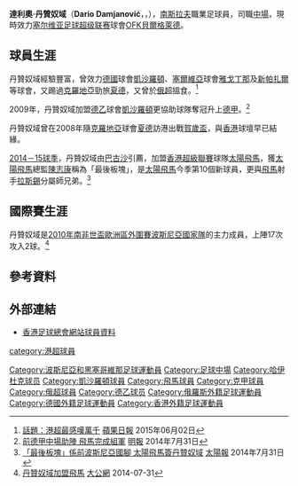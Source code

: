 {{noteTA
|T=zh-cn:达里奥·达米亚诺维奇; zh-hk:達利奧·丹贊奴域; zh-hans:达里奥·达米亚诺维奇; zh-hant:德里奧·達米亞諾維奇;
|1=zh-cn:达里奥; zh-hk:達利奧; zh-hans:达里奥; zh-hant:德里奧;
|2=zh-cn:达米亚诺维奇; zh-hk:丹贊奴域; zh-hans:达米亚诺维奇; zh-hant:達米亞諾維奇;
}}

{{Football player infobox
| playername =達利奧·丹贊奴域<br>Dario Damjanović
| image = Dario Damjanović.JPG
| image_size =
| fullname = Dario Damjanović
| height = {{height|m=1.89}}
| weight = 
| nickname =  
| dateofbirth = {{birth date and age|1981|07|23|df=y}}
| cityofbirth =  [[格拉達查茨|格拉達查茨]]
| countryofbirth = {{YUG}}，
| currentclub = [[OFK貝爾格萊德|OFK貝爾格萊德]]
| clubnumber = 20
| position = [[防守中場|防守中場]]
| youthyears1= 1994–1999
| youthclubs1= {{tsl|en|FK Borac Šamac||沙馬茨}}
| years1 = 1999–2000
| clubs1 = {{tsl|en|FK Radnički Obrenovac||奧布雷諾瓦茨}}
| caps1  =    
| goals1 =  
| years2 = 2000–2001
| clubs2 = {{tsl|en|FK Borac Šamac||沙馬茨}}
| caps2  =    
| goals2 = 
| years3 = 2001–2003
| clubs3 = {{tsl|en|FK Modriča||FK 莫德里查}}
| caps3  =    
| goals3 =  
| years4 = 2004–2008
| clubs4 = [[夏德足球會|夏德]]
| caps4  = 81 
| goals4 = 1
| years5 = 2008–2009
| clubs5 = [[海参崴光能足球俱乐部|海參威能源]]
| caps5  = 25 
| goals5 = 1
| years6 = 2009–2011
| clubs6 = [[凱沙羅頓足球會|凱沙羅頓]]
| caps6  = 56 
| goals6 = 3
| years7 = 2011–2012
| clubs7 = [[澤尼察鋼鐵足球俱樂部|NK施拉克]]
| caps7  = 25  
| goals7 = 2
| years8 = 2012–2013
| clubs8 = [[新帕扎爾足球俱樂部|新帕扎爾]]
| caps8  = 12 
| goals8 = 4
| years9 = 2013–2014
| clubs9 = [[雅戈丁那足球俱樂部|雅戈丁那]]
| caps9  = 33  
| goals9 = 1
| years10 = 2014–2015
| clubs10 = [[太陽飛馬足球會|太陽飛馬]]
| caps10  = 11  
| goals10 = 1
| years11 = 2015–
| clubs11 = [[OFK貝爾格萊德|OFK貝爾格萊德]]
| caps11  = 8   
| goals11 = 0
| nationalyears1 = 2004–2009
| nationalteam1  = [[波斯尼亞和黑塞哥維那國家足球隊|波斯尼亞]]
| nationalcaps1  = 17 
| nationalgoals1 = 2
| pcupdate = 15 January 2015
}}

'''達利奧·丹贊奴域'''（'''Dario Damjanović'''，'''{{lang-sr|Дарио Дамјановић}}'''，{{bd|1981年|7月23日|catIdx=C}}），[[南斯拉夫|南斯拉夫]]職業足球員，司職[[中場|中場]]，現時效力[[塞尔维亚足球超级联赛|塞尔维亚足球超级联赛]]球會[[OFK貝爾格萊德|OFK貝爾格萊德]]。

== 球員生涯 ==

丹贊奴域經驗豐富，曾效力[[德國|德國]]球會[[凱沙羅頓足球會|凱沙羅頓]]、[[塞爾維亞|塞爾維亞]]球會[[雅戈丁那足球俱樂部|雅戈丁那]]及[[新帕扎爾足球俱樂部|新帕扎爾]]等球會，又踢過[[克羅地亞|克羅地亞]]勁旅[[夏德足球會|夏德]]，又曾於[[俄超|俄超]]搵食。<ref>[http://hk.apple.nextmedia.com/sports/art/20150602/19168673 話題：港超最感嘆萬千] [[蘋果日報|蘋果日報]] 2015年06月02日 </ref> 

2009年，丹贊奴域加盟[[德乙|德乙]]球會[[凱沙羅頓足球會|凱沙羅頓]]更協助球隊奪冠升上[[德甲|德甲]]。<ref>[http://news.mingpao.com/pns/%E5%89%8D%E5%BE%B7%E7%94%B2%E4%B8%AD%E5%A0%B4%E5%8A%A9%E9%99%A3%20%E9%A3%9B%E9%A6%AC%E5%AE%8C%E6%88%90%E7%B5%84%E8%BB%8D/web_tc/article/20140731/s00015/1406742626247 前德甲中場助陣 飛馬完成組軍] [[明報|明報]] 2014年7月31日 </ref> 

丹贊奴域曾在2008年隨[[克羅地亞|克羅地亞]]球會[[夏德足球會|夏德]]訪港出戰[[賀歲盃|賀歲盃]]，與[[香港|香港]]球壇早已結緣。

[[2014－15年度香港超級聯賽|2014－15球季]]，丹贊奴域由[[阿倫·巴古沙|巴古沙]]引薦，加盟[[香港超級聯賽|香港超級聯賽]]球隊[[太陽飛馬|太陽飛馬]]，獲[[太陽飛馬|太陽飛馬]]總監[[陳志康|陳志康]]稱為「最後板塊」，是[[太陽飛馬|太陽飛馬]]今季第10個新球員，更與[[太陽飛馬|飛馬]]射手[[拉斯錫|拉斯錫]]分屬師兄弟。<ref>[http://the-sun.on.cc/cnt/sport/20140731/index.html 「最後板塊」係前波斯尼亞國腳 太陽飛馬簽丹贊奴域] [[太陽報|太陽報]] 2014年7月31日 </ref> 

==國際賽生涯==
丹贊奴域是[[2010年世界盃外圍賽|2010年南非世盃歐洲區外圍賽]][[波斯尼亞和黑塞哥維那國家足球隊|波斯尼亞國家隊]]的主力成員，上陣17次攻入2球。<ref>[http://news.takungpao.com.hk/paper/q/2014/0731/2641270.html 丹贊奴域加盟飛馬] [[大公網|大公網]] 2014-07-31 </ref> 

==參考資料==
{{reflist}}

==外部連結==
* [https://www.hkfa.com/ch/club/141/detail?player=13726 香港足球總會網站球員資料]

{{DEFAULTSORT:Damjanovic, Dario}}
[[Category:波斯尼亞和黑塞哥維那足球運動員|Category:波斯尼亞和黑塞哥維那足球運動員]]
[[Category:足球中場|Category:足球中場]]
[[Category:哈伊杜克球员|Category:哈伊杜克球员]]
[[Category:凱沙羅頓球員|Category:凱沙羅頓球員]]
[[Category:飛馬球員|Category:飛馬球員]]
[[Category:克甲球員|Category:克甲球員]]
[[Category:俄超球員|Category:俄超球員]]
[[Category:德乙球员|Category:德乙球员]]
[[Category:俄羅斯外籍足球運動員|Category:俄羅斯外籍足球運動員]]
[[Category:德國外籍足球運動員|Category:德國外籍足球運動員]]
[[Category:香港外籍足球運動員|Category:香港外籍足球運動員]]
[[category:港超球員|category:港超球員]]